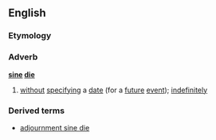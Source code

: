 ==English==
===Etymology===
{{L.}}
===Adverb===
'''[[sine]] [[die]]'''
# [[without]] [[specifying]] a [[date]] (for a [[future]] [[event]]); [[indefinitely]]
===Derived terms===
*[[adjournment sine die]]